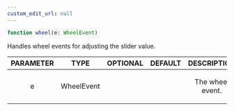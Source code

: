 ```yaml
---
custom_edit_url: null
---
```


```ts
function wheel(e: WheelEvent)
```

<div>

</div>

<p>Handles wheel events for adjusting the slider value.</p>

|PARAMETER|TYPE|OPTIONAL|DEFAULT|DESCRIPTION|
|:---:|:---:|:---:|:---:|:---:|
|e|WheelEvent|||<p>The wheel event.</p>|

